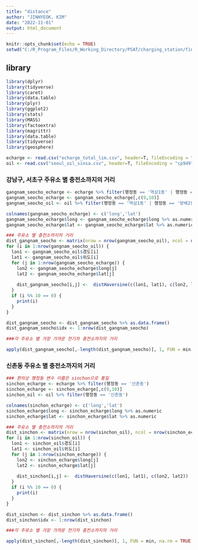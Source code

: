 ---
title: "distance"
author: "JINHYEOK, KIM"
date: "2022-11-01"
output: html_document
---

```{r setup, include=FALSE}
knitr::opts_chunk$set(echo = TRUE)
setwd("C:/R_Program_Files/R_Working_Directory/PSAT/charging_station/final_final")
```

## library

```{r, message=F}
library(dplyr)
library(tidyverse)
library(caret)
library(data.table)
library(plyr)
library(ggplot2)
library(stats)
library(MASS)
library(factoextra)
library(magrittr)
library(data.table)
library(tidyverse)
library(geosphere)
```

```{r}
echarge <- read.csv("echarge_total_lim.csv", header=T, fileEncoding = "cp949")
oil <- read.csv("seoul_oil_sinsa.csv", header=T, fileEncoding = "cp949")
```

### 강남구, 서초구 주유소 별 충전소까지의 거리

```{r}
gangnam_seocho_echarge <- echarge %>% filter(행정동 == '역삼1동' | 행정동 == '방배2동' | 행정동 == "서초3동")
gangnam_seocho_echarge <- gangnam_seocho_echarge[,c(9,10)]
gangnam_seocho_oil <- oil %>% filter(행정동 == '역삼1동' | 행정동 == '방배2동' | 행정동 == "서초3동")

colnames(gangnam_seocho_echarge) <- c('long','lat')
gangnam_seocho_echarge$long <- gangnam_seocho_echarge$long %>% as.numeric
gangnam_seocho_echarge$lat <- gangnam_seocho_echarge$lat %>% as.numeric

### 주유소 별 충전소까지의 거리
dist_gangnam_seocho <- matrix(nrow = nrow(gangnam_seocho_oil), ncol = nrow(gangnam_seocho_echarge))
for (i in 1:nrow(gangnam_seocho_oil)) {
  lon1 <- gangnam_seocho_oil$경도[i]
  lat1 <- gangnam_seocho_oil$위도[i]
  for (j in 1:nrow(gangnam_seocho_echarge)) {
    lon2 <- gangnam_seocho_echarge$long[j]
    lat2 <- gangnam_seocho_echarge$lat[j]
    
    dist_gangnam_seocho[i,j] <-  distHaversine(c(lon1, lat1), c(lon2, lat2))
  }
  if (i %% 10 == 0) {
    print(i)
  }
}

dist_gangnam_seocho <- dist_gangnam_seocho %>% as.data.frame()
dist_gangnam_seocho$idx <- 1:nrow(dist_gangnam_seocho)
```

```{r}
###각 주유소 별 가장 가까운 전기차 충전소까지의 거리

apply(dist_gangnam_seocho[,-length(dist_gangnam_seocho)], 1, FUN = min, na.rm = TRUE)
```

### 신촌동 주유소 별 충전소까지의 거리

```{r}
### 편의상 행정동 변수 이름은 sinchon으로 통일
sinchon_echarge <- echarge %>% filter(행정동 == '신촌동')
sinchon_echarge <- sinchon_echarge[,c(9,10)]
sinchon_oil <- oil %>% filter(행정동 == '신촌동')

colnames(sinchon_echarge) <- c('long','lat')
sinchon_echarge$long <- sinchon_echarge$long %>% as.numeric
sinchon_echarge$lat <- sinchon_echarge$lat %>% as.numeric

### 주유소 별 충전소까지의 거리
dist_sinchon <- matrix(nrow = nrow(sinchon_oil), ncol = nrow(sinchon_echarge))
for (i in 1:nrow(sinchon_oil)) {
  lon1 <- sinchon_oil$경도[i]
  lat1 <- sinchon_oil$위도[i]
  for (j in 1:nrow(sinchon_echarge)) {
    lon2 <- sinchon_echarge$long[j]
    lat2 <- sinchon_echarge$lat[j]
    
    dist_sinchon[i,j] <-  distHaversine(c(lon1, lat1), c(lon2, lat2))
  }
  if (i %% 10 == 0) {
    print(i)
  }
}

dist_sinchon <- dist_sinchon %>% as.data.frame()
dist_sinchon$idx <- 1:nrow(dist_sinchon)
```

```{r}
###각 주유소 별 가장 가까운 전기차 충전소까지의 거리

apply(dist_sinchon[,-length(dist_sinchon)], 1, FUN = min, na.rm = TRUE)
```


